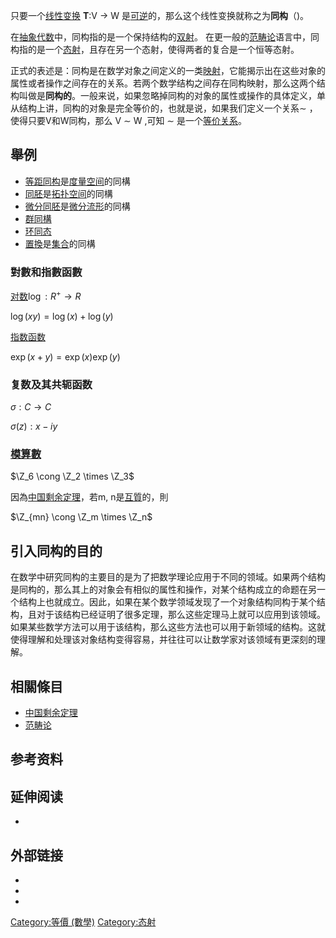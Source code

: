 {{Translating|[[:en:isomorphism|:en:isomorphism]]|time=2019-04-02}}
{{NoteTA
|G1 = Math
}}
{{multiple image
| footer    = 5次[[单位根|单位根]]的[[群|群]]和[[五边形|五边形]]的對稱群是同構的。
| width     = 200
| image1    = One5Root.svg
| alt1      = Fifth roots of unity
| image2    = Regular polygon 5 annotated.svg
| alt2      = Rotations of a pentagon
}}
{{NoteTA|G1=Math}}

只要一个[[线性变换|线性变换]] '''T''':V → W 是[[可逆|可逆]]的，那么这个线性变换就称之为'''同构'''（{{lang-en|Isomorphism}})。

在[[抽象代数|抽象代数]]中，同构指的是一个保持结构的[[双射|双射]]。
在更一般的[[范畴论|范畴论]]语言中，同构指的是一个[[态射|态射]]，且存在另一个态射，使得两者的复合是一个恒等态射。

正式的表述是：同构是在数学对象之间定义的一类[[映射|映射]]，它能揭示出在这些对象的属性或者操作之间存在的关系。若两个数学结构之间存在同构映射，那么这两个结构叫做是'''同构的'''。一般来说，如果忽略掉同构的对象的属性或操作的具体定义，单从结构上讲，同构的对象是完全等价的，也就是说，如果我们定义一个关系∼ ，使得只要V和W同构，那么 V ∼ W ,可知 ∼ 是一个[[等价关系|等价关系]]。

== 舉例 ==

* [[等距同构|等距同构]]是[[度量空间|度量空间]]的同構
* [[同胚|同胚]]是[[拓扑空间|拓扑空间]]的同構
* [[微分同胚|微分同胚]]是[[微分流形|微分流形]]的同構
* [[群同構|群同構]]
* [[环同态|环同态]]
* [[置換|置換]]是[[集合_(数学)|集合]]的同構

=== 對數和指數函數 ===
[[对数|对数]]<math>\log : R^+ \to R</math>

<math>\log(xy) = \log(x) + \log(y)</math>

[[指数函数|指数函数]]

<math> \exp(x+y) = \exp(x)\exp(y)</math>

=== 复数及其共轭函数 ===

<math> \sigma : C \to C </math>

<math> \sigma(z) : x - iy </math>


=== [[模算數|模算數]] ===
<math>\Z_6 \cong \Z_2 \times \Z_3</math>

因為[[中国剩余定理|中国剩余定理]]，若m, n是[[互質|互質]]的，則

<math>\Z_{mn} \cong \Z_m \times \Z_n</math>

==引入同构的目的==
在数学中研究同构的主要目的是为了把数学理论应用于不同的领域。如果两个结构是同构的，那么其上的对象会有相似的属性和操作，对某个结构成立的命题在另一个结构上也就成立。因此，如果在某个数学领域发现了一个对象结构同构于某个结构，且对于该结构已经证明了很多定理，那么这些定理马上就可以应用到该领域。如果某些数学方法可以用于该结构，那么这些方法也可以用于新领域的结构。这就使得理解和处理该对象结构变得容易，并往往可以让数学家对该领域有更深刻的理解。

== 相關條目 ==

* [[中国剩余定理|中国剩余定理]]
* [[范畴论|范畴论]]
{{Reflist|group=note}}

==参考资料==
{{Reflist}}

==延伸阅读==
* {{Citation | first = Barry | last = Mazur | authorlink = Barry Mazur | title = When is one thing equal to some other thing? | date = 12 June 2007 | url = http://www.math.harvard.edu/~mazur/preprints/when_is_one.pdf | ref = harv | accessdate = 2019-04-01 | archive-date = 2019-10-24 | archive-url = https://web.archive.org/web/20191024034253/http://www.math.harvard.edu/~mazur/preprints/when_is_one.pdf | dead-url = no }}

==外部链接==
{{Wiktionary|isomorphism}}
*{{springer|title=Isomorphism|id=p/i052840}}
*{{planetmath reference|id=1936|title=Isomorphism}}
*{{MathWorld | urlname=Isomorphism | title = Isomorphism}}

{{ModernAlgebra}}
[[Category:等價_(數學)|Category:等價 (數學)]]
[[Category:态射|Category:态射]]